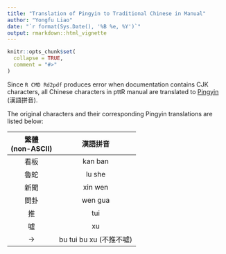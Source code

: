 ```yaml
---
title: "Translation of Pingyin to Traditional Chinese in Manual"
author: "Yongfu Liao"
date: "`r format(Sys.Date(), '%B %e, %Y')`"
output: rmarkdown::html_vignette
---
```


```r
knitr::opts_chunk$set(
  collapse = TRUE,
  comment = "#>"
)
```

Since `R CMD Rd2pdf` produces error when documentation contains CJK characters, all Chinese characters in pttR manual are translated to [Pingyin](https://en.wikipedia.org/wiki/Pinyin) (漢語拼音). 

The original characters and their corresponding Pingyin translations are listed below:

| 繁體<br>(non-ASCII) | 漢語拼音 |
|:----:|:-----------------------:|
| 看板 |         kan ban         |
| 魯蛇 |          lu she         |
| 新聞 |         xin wen         |
| 問卦 |         wen gua         |
|  推  |           tui           |
|  噓  |            xu           |
|  →  | bu tui bu xu (不推不噓) |
